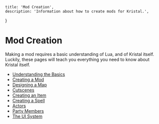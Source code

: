 
    title: 'Mod Creation',
    description: 'Information about how to create mods for Kristal.',
}

# Mod Creation

<Box>
Making a mod requires a basic understanding of Lua, and of Kristal itself. Luckily, these pages will teach you everything you need to know about Kristal itself.

- [Understanding the Basics](/wiki/basics)
- [Creating a Mod](/wiki/creating-a-mod)
- [Designing a Map](/wiki/designing-a-map)
- [Cutscenes](/wiki/cutscenes)
- [Creating an Item](/wiki/creating-an-item)
- [Creating a Spell](/wiki/creating-a-spell)
- [Actors](/wiki/actors)
- [Party Members](/wiki/party-members)
- [The UI System](/wiki/ui)

</Box>